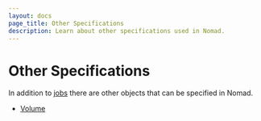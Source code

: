 ```yaml
---
layout: docs
page_title: Other Specifications
description: Learn about other specifications used in Nomad.
---
```


# Other Specifications

In addition to [jobs][job_spec] there are other objects that can be specified
in Nomad.

- [Volume][volume_spec]

[job_spec]: /docs/job-specification
[volume_spec]: /docs/other-specifications/volume

